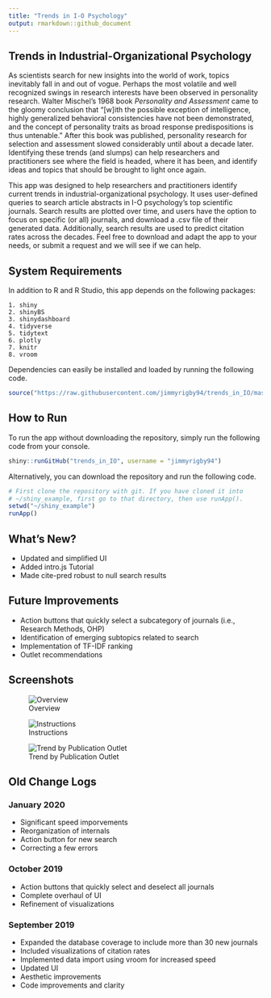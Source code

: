 ```yaml
---
title: "Trends in I-O Psychology"
output: rmarkdown::github_document
---
```


## Trends in Industrial-Organizational Psychology
As scientists search for new insights into the world of work, topics inevitably fall in and out of vogue.  Perhaps the most volatile and well recognized swings in research interests have been observed in personality research.  Walter Mischel's 1968 book *Personality and Assessment* came to the gloomy conclusion that "[w]ith the possible exception of intelligence, highly generalized behavioral consistencies have not been demonstrated, and the concept of personality traits as broad response predispositions is thus untenable."  After this book was published, personality research for selection and assessment slowed considerably until about a decade later.  Identifying these trends (and slumps) can help researchers and practitioners see where the field is headed, where it has been, and identify ideas and topics that should be brought to light once again. 

This app was designed to help researchers and practitioners identify current trends in industrial-organizational psychology.  It uses user-defined queries to search article abstracts in I-O psychology's top scientific journals.  Search results are plotted over time, and users have the option to focus on specific (or all) journals, and download a .csv file of their generated data.  Additionally, search results are used to predict citation rates across the decades.  Feel free to download and adapt the app to your needs, or submit a request and we will see if we can help.

## System Requirements
In addition to R and R Studio, this app depends on the following packages:

    1. shiny
    2. shinyBS
    3. shinydashboard
    4. tidyverse
    5. tidytext
    6. plotly
    7. knitr
    8. vroom

Dependencies can easily be installed and loaded by running the following code.

```r
source("https://raw.githubusercontent.com/jimmyrigby94/trends_in_IO/master/install_dependencies.R")
```

## How to Run
To run the app without downloading the repository, simply run the following code from your console.

```r
shiny::runGitHub("trends_in_IO", username = "jimmyrigby94")
```

Alternatively, you can download the repository and run the following code.

```r
# First clone the repository with git. If you have cloned it into
# ~/shiny_example, first go to that directory, then use runApp().
setwd("~/shiny_example")
runApp()
```

## What's New? 
- Updated and simplified UI
- Added intro.js Tutorial
- Made cite-pred robust to null search results


## Future Improvements
- Action buttons that quickly select a subcategory of journals (i.e., Research Methods, OHP)
- Identification of emerging subtopics related to search
- Implementation of TF-IDF ranking
- Outlet recommendations

## Screenshots

![Overview](supl/dashboard.PNG)

![Instructions](supl/search_results.png)

![Trend by Publication Outlet](supl/journal selection.png)



## Old Change Logs
### January 2020
- Significant speed imporvements
- Reorganization of internals
- Action button for new search
- Correcting a few errors

### October 2019

- Action buttons that quickly select and deselect all journals
- Complete overhaul of UI
- Refinement of visualizations

### September 2019
- Expanded the database coverage to include more than 30 new journals
- Included visualizations of citation rates
- Implemented data import using vroom for increased speed
- Updated UI
- Aesthetic improvements
- Code improvements and clarity